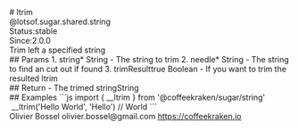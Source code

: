 <div class="docmap-mdx">
# ltrim
<div class="_namespace">@lotsof.sugar.shared.string</div>
<div class="_metas">
<div class="_status"><span class="_status-label">Status:</span><span class="_status-value -stable">stable</span></div>
<div class="_since"><span class="_since-label">Since:</span><span class="_since-value">2.0.0</span></div>
</div>
<div class="_description">
Trim left a specified string
</div>
<div class="_params">
## Params
1. <span class="_name">string<span class="_required">*</span></span><span class="_default"></span> <span class="_type">String</span>
   - The string to trim
2. <span class="_name">needle<span class="_required">*</span></span><span class="_default"></span> <span class="_type">String</span>
   - The string to find an cut out if found
3. <span class="_name">trimResult</span><span class="_default">true</span> <span class="_type">Boolean</span>
   - If you want to trim the resulted ltrim
</div>
<div class="_return">
## Return
- <span class="_description">The trimed string</span><span class="_default"></span><span class="_type">String</span>
</div>
<div class="_examples">
## Examples
```js
import { __ltrim } from '@coffeekraken/sugar/string'
 __ltrim('Hello World', 'Hello') // World
```
</div>
<div class="_author">
<span class="_name">Olivier Bossel</span>
<span class="_email">olivier.bossel@gmail.com</span>
<a href="https://coffeekraken.io" target="_blank" class="_url">https://coffeekraken.io</a>
</div>
</div>